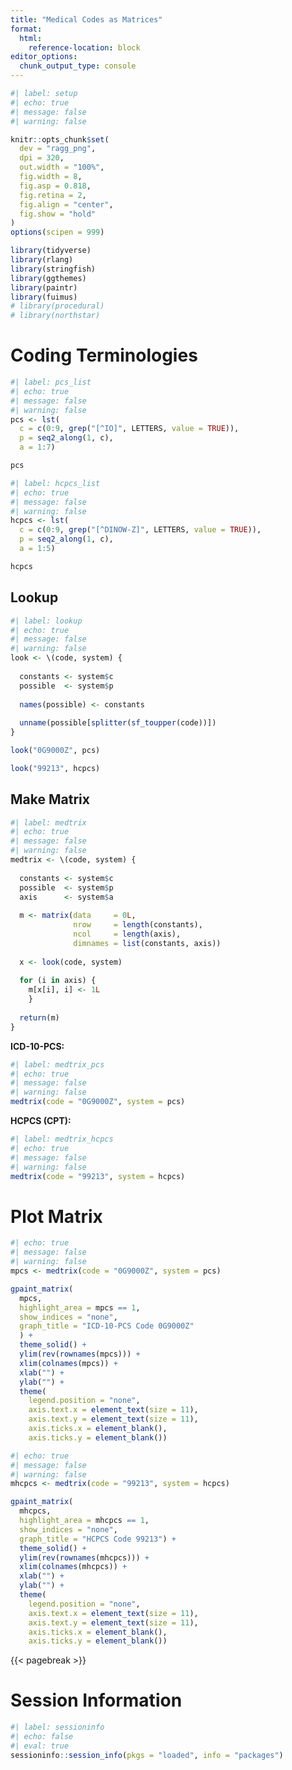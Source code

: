 ```yaml
---
title: "Medical Codes as Matrices"
format:
  html:
    reference-location: block
editor_options: 
  chunk_output_type: console
---
```


```r
#| label: setup
#| echo: true
#| message: false
#| warning: false

knitr::opts_chunk$set(
  dev = "ragg_png",
  dpi = 320,
  out.width = "100%",
  fig.width = 8,
  fig.asp = 0.818,
  fig.retina = 2,
  fig.align = "center",
  fig.show = "hold"
)
options(scipen = 999)

library(tidyverse)
library(rlang)
library(stringfish)
library(ggthemes)
library(paintr)
library(fuimus)
# library(procedural)
# library(northstar)
```

# Coding Terminologies

```r
#| label: pcs_list
#| echo: true
#| message: false
#| warning: false
pcs <- lst(
  c = c(0:9, grep("[^IO]", LETTERS, value = TRUE)),
  p = seq2_along(1, c),
  a = 1:7)

pcs
```


```r
#| label: hcpcs_list
#| echo: true
#| message: false
#| warning: false
hcpcs <- lst(
  c = c(0:9, grep("[^DINOW-Z]", LETTERS, value = TRUE)),
  p = seq2_along(1, c),
  a = 1:5)

hcpcs
```

## Lookup

```r
#| label: lookup
#| echo: true
#| message: false
#| warning: false
look <- \(code, system) {
  
  constants <- system$c
  possible  <- system$p
  
  names(possible) <- constants
  
  unname(possible[splitter(sf_toupper(code))])
}

look("0G9000Z", pcs)

look("99213", hcpcs)
```

## Make Matrix

```r
#| label: medtrix
#| echo: true
#| message: false
#| warning: false
medtrix <- \(code, system) {
  
  constants <- system$c
  possible  <- system$p
  axis      <- system$a
  
  m <- matrix(data     = 0L,
              nrow     = length(constants),
              ncol     = length(axis),
              dimnames = list(constants, axis))
  
  x <- look(code, system)
  
  for (i in axis) { 
    m[x[i], i] <- 1L 
    }
  
  return(m)
}
```

**ICD-10-PCS:**

```r
#| label: medtrix_pcs
#| echo: true
#| message: false
#| warning: false
medtrix(code = "0G9000Z", system = pcs)
```

**HCPCS (CPT):**

```r
#| label: medtrix_hcpcs
#| echo: true
#| message: false
#| warning: false
medtrix(code = "99213", system = hcpcs)
```

# Plot Matrix

```r
#| echo: true
#| message: false
#| warning: false
mpcs <- medtrix(code = "0G9000Z", system = pcs)

gpaint_matrix(
  mpcs, 
  highlight_area = mpcs == 1, 
  show_indices = "none",
  graph_title = "ICD-10-PCS Code 0G9000Z"
  ) + 
  theme_solid() + 
  ylim(rev(rownames(mpcs))) + 
  xlim(colnames(mpcs)) + 
  xlab("") + 
  ylab("") +
  theme(
    legend.position = "none",
    axis.text.x = element_text(size = 11),
    axis.text.y = element_text(size = 11),
    axis.ticks.x = element_blank(),
    axis.ticks.y = element_blank())
```

```r
#| echo: true
#| message: false
#| warning: false
mhcpcs <- medtrix(code = "99213", system = hcpcs)

gpaint_matrix(
  mhcpcs, 
  highlight_area = mhcpcs == 1, 
  show_indices = "none",
  graph_title = "HCPCS Code 99213") + 
  theme_solid() + 
  ylim(rev(rownames(mhcpcs))) + 
  xlim(colnames(mhcpcs)) + 
  xlab("") + 
  ylab("") +
  theme(
    legend.position = "none",
    axis.text.x = element_text(size = 11),
    axis.text.y = element_text(size = 11),
    axis.ticks.x = element_blank(),
    axis.ticks.y = element_blank())
```


{{< pagebreak >}}


# Session Information

```r
#| label: sessioninfo
#| echo: false
#| eval: true
sessioninfo::session_info(pkgs = "loaded", info = "packages")
```
